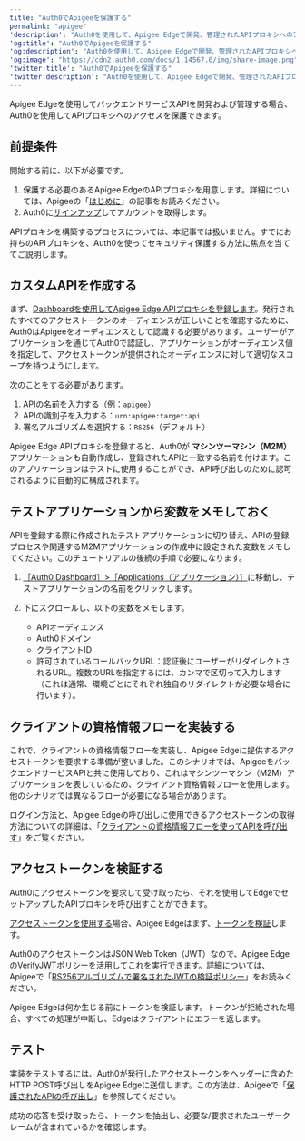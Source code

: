 ```yaml
---
title: "Auth0でApigeeを保護する"
permalink: "apigee"
'description': "Auth0を使用して、Apigee Edgeで開発、管理されたAPIプロキシへのアクセスを保護する方法を説明します。"
'og:title': "Auth0でApigeeを保護する"
'og:description': "Auth0を使用して、Apigee Edgeで開発、管理されたAPIプロキシへのアクセスを保護する方法を説明します。"
'og:image': "https://cdn2.auth0.com/docs/1.14567.0/img/share-image.png"
'twitter:title': "Auth0でApigeeを保護する"
'twitter:description': "Auth0を使用して、Apigee Edgeで開発、管理されたAPIプロキシへのアクセスを保護する方法を説明します。"
---
```


Apigee Edgeを使用してバックエンドサービスAPIを開発および管理する場合、Auth0を使用してAPIプロキシへのアクセスを保護できます。

## 前提条件

開始する前に、以下が必要です。

1. 保護する必要のあるApigee EdgeのAPIプロキシを用意します。詳細については、Apigeeの「[はじめに](https://docs.apigee.com/api-platform/get-started/get-started)」の記事をお読みください。
2. Auth0に[サインアップ](https://auth0.com/signup)してアカウントを取得します。

APIプロキシを構築するプロセスについては、本記事では扱いません。すでにお持ちのAPIプロキシを、Auth0を使ってセキュリティ保護する方法に焦点を当ててご説明します。

## カスタムAPIを作成する

まず、[Dashboardを使用してApigee Edge APIプロキシを登録します](/docs/ja-jp/get-started/auth0-overview/set-up-apis)。発行されたすべてのアクセストークンのオーディエンスが正しいことを確認するために、Auth0はApigeeをオーディエンスとして認識する必要があります。ユーザーがアプリケーションを通じてAuth0で認証し、アプリケーションがオーディエンス値を指定して、アクセストークンが提供されたオーディエンスに対して適切なスコープを持つようにします。

次のことをする必要があります。

1. APIの名前を入力する（例：`apigee`）
2. APIの識別子を入力する：`urn:apigee:target:api`
3. 署名アルゴリズムを選択する：`RS256`（デフォルト）

Apigee Edge APIプロキシを登録すると、Auth0が **マシンツーマシン（M2M）** アプリケーションも自動作成し、登録されたAPIと一致する名前を付けます。このアプリケーションはテストに使用することができ、API呼び出しのために認可されるように自動的に構成されます。

## テストアプリケーションから変数をメモしておく

APIを登録する際に作成されたテストアプリケーションに切り替え、APIの登録プロセスや関連するM2Mアプリケーションの作成中に設定された変数をメモしてください。このチュートリアルの後続の手順で必要になります。

1. [［Auth0 Dashboard］>［Applications（アプリケーション）］](https://manage.auth0.com/#/applications)に移動し、テストアプリケーションの名前をクリックします。
2. 下にスクロールし、以下の変数をメモします。

   * APIオーディエンス
   * Auth0ドメイン
   * クライアントID
   * 許可されているコールバックURL：認証後にユーザーがリダイレクトされるURL。複数のURLを指定するには、カンマで区切って入力します（これは通常、環境ごとにそれぞれ独自のリダイレクトが必要な場合に行います）。

## クライアントの資格情報フローを実装する

これで、クライアントの資格情報フローを実装し、Apigee Edgeに提供するアクセストークンを要求する準備が整いました。このシナリオでは、ApigeeをバックエンドサービスAPIと共に使用しており、これはマシンツーマシン（M2M）アプリケーションを表しているため、クライアント資格情報フローを使用します。他のシナリオでは異なるフローが必要になる場合があります。

ログイン方法と、Apigee Edgeの呼び出しに使用できるアクセストークンの取得方法についての詳細は、「[クライアントの資格情報フローを使ってAPIを呼び出す](/docs/ja-jp/get-started/authentication-and-authorization-flow/client-credentials-flow/call-your-api-using-the-client-credentials-flow)」をご覧ください。

## アクセストークンを検証する

Auth0にアクセストークンを要求して受け取ったら、それを使用してEdgeでセットアップしたAPIプロキシを呼び出すことができます。

[アクセストークンを使用する](https://docs.apigee.com/api-platform/security/oauth/using-access-tokens.html)場合、Apigee Edgeはまず、[トークンを検証](https://docs.apigee.com/api-platform/security/oauth/using-access-tokens.html#addingaverifyaccesstokenpolicy)します。

Auth0のアクセストークンは<Tooltip data-tooltip-id="react-containers-DefinitionTooltip-2" href="/docs/ja-jp/glossary?term=json-web-token" tip="JSON Web Token（JWT）: 二者間のクレームを安全に表現するために使用される標準IDトークン形式（および多くの場合、アクセストークン形式）。" cta="用語集の表示">JSON Web Token</Tooltip>（JWT）なので、Apigee EdgeのVerifyJWTポリシーを活用してこれを実行できます。詳細については、Apigeeで「[RS256アルゴリズムで署名されたJWTの検証ポリシー](https://docs.apigee.com/api-platform/reference/policies/verify-jwt-policy#verify-a-jwt-signed-with-the-rs256-algorithm)」をお読みください。

Apigee Edgeは何か生じる前にトークンを検証します。トークンが拒絶された場合、すべての処理が中断し、Edgeはクライアントにエラーを返します。

## テスト

実装をテストするには、Auth0が発行したアクセストークンをヘッダーに含めたHTTP POST呼び出しをApigee Edgeに送信します。この方法は、Apigeeで「[保護されたAPIの呼び出し](https://docs.apigee.com/api-platform/security/oauth/oauth-20-client-credentials-grant-type.html#callingtheprotectedapi)」を参照してください。

成功の応答を受け取ったら、トークンを抽出し、必要な/要求されたユーザークレームが含まれているかを確認します。